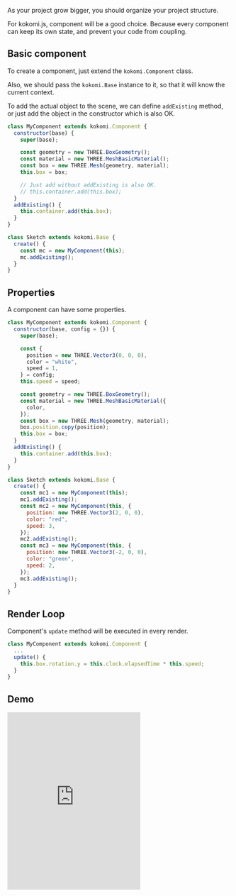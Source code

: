 As your project grow bigger, you should organize your project structure.

For kokomi.js, component will be a good choice. Because every component can keep its own state, and prevent your code from coupling.

## Basic component

To create a component, just extend the `kokomi.Component` class.

Also, we should pass the `kokomi.Base` instance to it, so that it will know the current context.

To add the actual object to the scene, we can define `addExisting` method, or just add the object in the constructor which is also OK.

```js
class MyComponent extends kokomi.Component {
  constructor(base) {
    super(base);

    const geometry = new THREE.BoxGeometry();
    const material = new THREE.MeshBasicMaterial();
    const box = new THREE.Mesh(geometry, material);
    this.box = box;

    // Just add without addExisting is also OK.
    // this.container.add(this.box);
  }
  addExisting() {
    this.container.add(this.box);
  }
}

class Sketch extends kokomi.Base {
  create() {
    const mc = new MyComponent(this);
    mc.addExisting();
  }
}
```

## Properties

A component can have some properties.

```js
class MyComponent extends kokomi.Component {
  constructor(base, config = {}) {
    super(base);

    const {
      position = new THREE.Vector3(0, 0, 0),
      color = "white",
      speed = 1,
    } = config;
    this.speed = speed;

    const geometry = new THREE.BoxGeometry();
    const material = new THREE.MeshBasicMaterial({
      color,
    });
    const box = new THREE.Mesh(geometry, material);
    box.position.copy(position);
    this.box = box;
  }
  addExisting() {
    this.container.add(this.box);
  }
}

class Sketch extends kokomi.Base {
  create() {
    const mc1 = new MyComponent(this);
    mc1.addExisting();
    const mc2 = new MyComponent(this, {
      position: new THREE.Vector3(2, 0, 0),
      color: "red",
      speed: 3,
    });
    mc2.addExisting();
    const mc3 = new MyComponent(this, {
      position: new THREE.Vector3(-2, 0, 0),
      color: "green",
      speed: 2,
    });
    mc3.addExisting();
  }
}
```

## Render Loop

Component's `update` method will be executed in every render.

```js
class MyComponent extends kokomi.Component {
  ...
  update() {
    this.box.rotation.y = this.clock.elapsedTime * this.speed;
  }
}
```

## Demo

<iframe
  height="400"
  style={{ width: "100%" }}
  scrolling="no"
  title="Component"
  src="https://codepen.io/alphardex/embed/RwvEGoM?default-tab=html%2Cresult&editable=true"
  frameborder="no"
  loading="lazy"
  allowtransparency="true"
  allowfullscreen="true"
></iframe>
